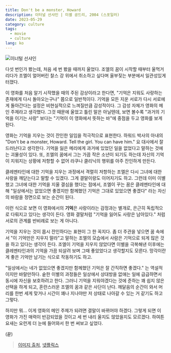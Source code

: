 ```yaml
---
title: Don't be a monster, Howard
description: 이터널 선샤인 | 미셸 공드리, 2004 (스포일러)
date: 2023-05-29
category: culture
tags:
  - movie
  - culture
lang: ko
---
```


![이너털 선샤인](../images/eternal-sunshine/eternal-sunshine.jpg)

다섯 번인가 봤는데, 처음 세 번 봤을 때까지 울었다. 조엘의 꿈이 시작할 때부터 울먹거리다가 조엘이 얼어버린 찰스 강 위에서 취소하고 싶다며 울부짖는 부분에서 일관성있게 터졌다.

이 영화를 처음 알기 시작했을 때의 주된 감상이라고 한다면, "기억은 지워도 사랑하는 존재에게 다시 돌아오는구나" 쯤으로 일반적이다. 기억을 모든 지운 서로가 다시 서로에게 돌아간다는 설정은
비현실적으로 느껴질만큼 감성적이다. 그 감성 자체가 영화의 메인 주제라고 생각했다. 그것 때문에 울었고 틀린 말은 아닐텐데, 보면 볼수록 "과거의 기억을 이기는 사랑" 보다는 "기억이 이 영화에서 뜻하는 바"에 중점을 두고 영화를 보게 된다.

영화는 기억을 지우는 것이 잔인한 일임을 적극적으로 표현한다. 하워드 박사의 아내의 "Don't be a monster, Howard. Tell the girl. You can have him." 요 대사에서 잘 드러난다고 생각한다.
기억을 잃은 메리에게 과거에 있었던 일을 없었다고 말하는 것에는 괴물성이 있다. 또, 조엘의 꿈에서 그는 가끔 작은 소년이 되기도 하는데 자신의 기억이 지워지는 상황에 저항할 수 없어 라쿠나 클리닉의 행위를 아주 잔인하게 만든다.

클레멘타인에 대한 기억을 지우는 과정에서 격렬히 저항하는 조엘은 다시 그녀에 대한 사랑을 깨닫는다고 말할 수 있겠다. 그게 결말이랑도 이어지기도 하고. 그런데 이미 이별했고 그녀에 대한 기억을 지울 결심을 했다는 점에서, 조엘이 꾸는 꿈은 클레멘타인에 대해 "일상에서는 없었으면 좋겠지만 함께했던 기억은 그대로 있었으면 좋겠다" 라는 자신의 바람을 정면으로 보는 순간이 된다.

이런 식으로 보면 이 영화에서의 **기억**은 사랑이라는 감정과는 별개로, 은근히 독립적으로 다뤄지고 있다는 생각이 든다. 영화 결말처럼 "기억을 잃어도 사랑은 남아있다." 처럼 서로의 관계를 반비례로 보는 게 아니다.

기억을 지우는 것이 몹시 잔인하다는 표현이 그 한 꼭지다. 좀 더 주관을 넣으면 꿈 속에서 "이 기억만은 지우지 말라"고 말하는 조엘의 모습에서 사람은 기억으로 되게 많은 것을 하고 있다는 생각이 든다.
조엘이 기억을 지우지 않았다면 이별을 극복해낸 이후에는 클레멘타인과의 기억을 가끔 되살려 보며 그때 좋았었다고 생각할지도 모른다. 망각이란게 좋은 기억만 남기는 식으로 작동하기도 하고.

"일상에서는 네가 없었으면 좋겠지만 함께했던 기억은 잘 간직하면 좋겠다." 는 역설적이지만 바랄만하다. 숱한 이별의 과정들은 일상에서 상대방을 없애는 일에 급급하면서 동시에 자신을 보호하려고 한다. 그러니 기억을 지워야겠다는 것에 준하는 꽤 쉽지 않은 선택을 하게 되고,
혼란스러운 조엘의 꿈과 같은 사단이 난다. 깨달음의 순간이 와서 머리를 한번 세게 맞거나 시간이 꽤나 지나야만 저 상태로 나아갈 수 있는 거 같기도 하고 그렇다.

하지만 뭐... 이게 영화의 메인 주제가 되려면 결말이 바뀌어야 하겠다. 그렇게 되면 이 영화가 가진 매력이 반감되었을 것이고 세 번 내리 울지도 않았을지도 모르겠다. 하여튼 요새는 요런게 더 눈에 들어와서 한 번 써보고 싶었다.

(끝)

> [이미지 출처](https://wallpapers.com/wallpapers/eternal-sunshine-of-the-spotless-mind-morning-scene-rr9nky69n1oid5ex/download/1920x969), [넷플릭스](https://www.netflix.com/title/60034545)

